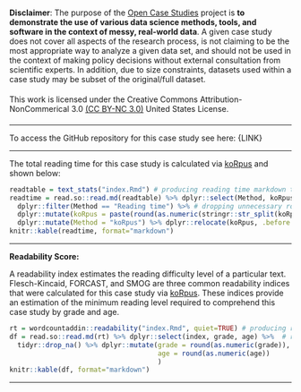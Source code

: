 <!--
The disclaimer block, license block, and funding info generally will not need updated

Please update the access information (e.g., github link and data access) as well as any system or server requirements to work with the data

This also includes information on estimated reading time and readability. This should not need updated.
-->

#### {.disclaimer_block}

**Disclaimer**: The purpose of the [Open Case Studies](https://opencasestudies.github.io){target="_blank"} project is **to demonstrate the use of various data science methods, tools, and software in the context of messy, real-world data**. A given case study does not cover all aspects of the research process, is not claiming to be the most appropriate way to analyze a given data set, and should not be used in the context of making policy decisions without external consultation from scientific experts. In addition, due to size constraints, datasets used within a case study may be subset of the original/full dataset.

####

#### {.license_block}

This work is licensed under the Creative Commons Attribution-NonCommerical 3.0 [(CC BY-NC 3.0)](https://creativecommons.org/licenses/by-nc/3.0/us/){target="_blank"}  United States License.

####

<!--
Funding info should be included here
-->

---

<!--
In this space, provide an open access link to the case study source files.
This is necessary for users to get access to case study data, at a minimum.
See the following example from a previous case study (prior to Motivation section): https://www.opencasestudies.org/ocs-bp-co2-emissions/
-->

To access the GitHub repository for this case study see here: {LINK}

<!--
If the data isn't in the main github repository, be sure to describe and link to the open source location of the data and how to access it
-->

<!--
Include bioOCSdata package information once ready/applicable
-->

---

The total reading time for this case study is calculated via [koRpus](https://github.com/unDocUMeantIt/koRpus) and shown below:

```r
readtable = text_stats("index.Rmd") # producing reading time markdown table
readtime = read.so::read.md(readtable) %>% dplyr::select(Method, koRpus) %>% # reading table into dataframe, selecting relevant factors
  dplyr::filter(Method == "Reading time") %>% # dropping unnecessary rows
  dplyr::mutate(koRpus = paste(round(as.numeric(stringr::str_split(koRpus, " ")[[1]][1])), "minutes")) %>% # rounding reading time estimate
  dplyr::mutate(Method = "koRpus") %>% dplyr::relocate(koRpus, .before = Method) %>% dplyr::rename(`Reading Time` = koRpus) # reorganizing table
knitr::kable(readtime, format="markdown")
```

***

**Readability Score: **

A readability index estimates the reading difficulty level of a particular text. Flesch-Kincaid, FORCAST, and SMOG are three common readability indices that were calculated for this case study via [koRpus](https://github.com/unDocUMeantIt/koRpus). These indices provide an estimation of the minimum reading level required to comprehend this case study by grade and age.

```r
rt = wordcountaddin::readability("index.Rmd", quiet=TRUE) # producing readability markdown table
df = read.so::read.md(rt) %>% dplyr::select(index, grade, age) %>%  # reading table into dataframe, selecting relevant factors
  tidyr::drop_na() %>% dplyr::mutate(grade = round(as.numeric(grade)), # dropping rows with missing values, rounding age and grade columns
                                     age = round(as.numeric(age))
                                     )
knitr::kable(df, format="markdown")
```

***
